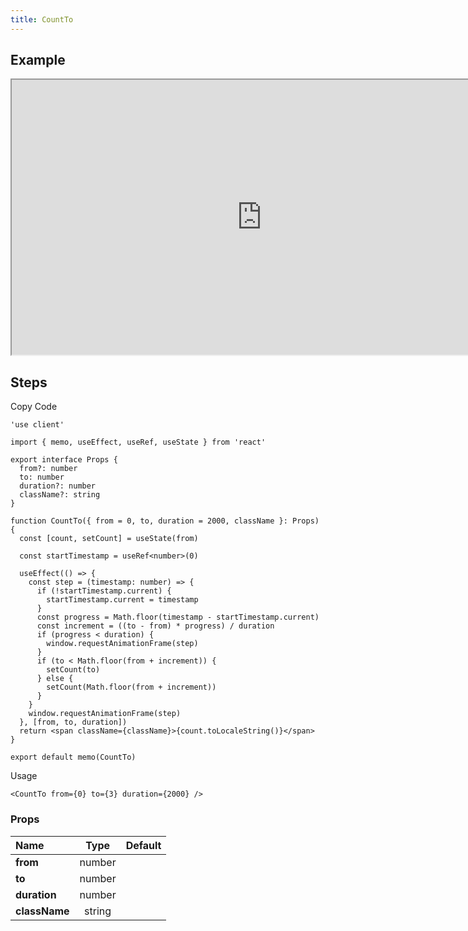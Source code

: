 ```yaml
---
title: CountTo
---
```


## Example

<iframe
  src="https://workshop.kidow.me/?path=/docs/components-countto-v1--docs"
  width="800"
  height="440"
></iframe>

## Steps

<Steps>

<Step>Copy Code</Step>

```tsx title="components/CountTo/index.tsx"
'use client'

import { memo, useEffect, useRef, useState } from 'react'

export interface Props {
  from?: number
  to: number
  duration?: number
  className?: string
}

function CountTo({ from = 0, to, duration = 2000, className }: Props) {
  const [count, setCount] = useState(from)

  const startTimestamp = useRef<number>(0)

  useEffect(() => {
    const step = (timestamp: number) => {
      if (!startTimestamp.current) {
        startTimestamp.current = timestamp
      }
      const progress = Math.floor(timestamp - startTimestamp.current)
      const increment = ((to - from) * progress) / duration
      if (progress < duration) {
        window.requestAnimationFrame(step)
      }
      if (to < Math.floor(from + increment)) {
        setCount(to)
      } else {
        setCount(Math.floor(from + increment))
      }
    }
    window.requestAnimationFrame(step)
  }, [from, to, duration])
  return <span className={className}>{count.toLocaleString()}</span>
}

export default memo(CountTo)
```

<Step>Usage</Step>

```tsx
<CountTo from={0} to={3} duration={2000} />
```

</Steps>

### Props

| Name               |  Type  | Default |
| :----------------- | :----: | :-----: |
| **from**           | number |         |
| **to**<Required /> | number |         |
| **duration**       | number |         |
| **className**      | string |         |
